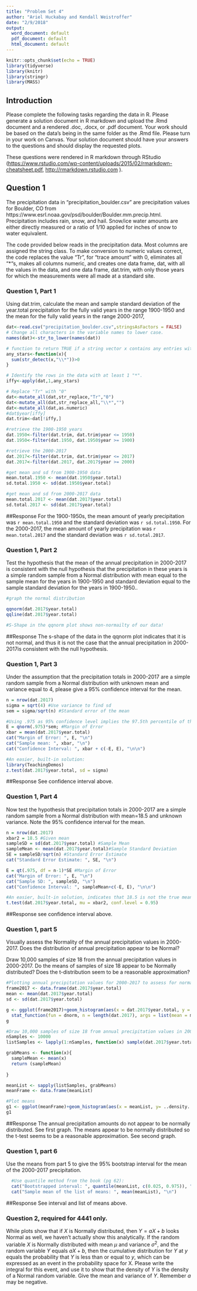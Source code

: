 ```yaml
---
title: "Problem Set 4"
author: "Ariel Huckabay and Kendall Weistroffer"
date: "2/9/2018"
output:
  word_document: default
  pdf_document: default
  html_document: default
---
```


```r
knitr::opts_chunk$set(echo = TRUE)
library(tidyverse)
library(knitr)
library(stringr)
library(MASS)
```

## Introduction

Please complete the following tasks regarding the data in R. Please generate a solution document in R markdown and upload the .Rmd document and a rendered  .doc, .docx, or .pdf document.  Your work should be based  on the data's being in the same folder as the .Rmd file. Please turn in your work on Canvas. Your solution document should have your answers to the questions and should display the requested plots.

These questions were rendered in R markdown through RStudio (<https://www.rstudio.com/wp-content/uploads/2015/02/rmarkdown-cheatsheet.pdf>, <http://rmarkdown.rstudio.com> ).


## Question 1

The precipitation data in "precipitation_boulder.csv" are precipitation values for Boulder, CO from https://www.esrl.noaa.gov/psd/boulder/Boulder.mm.precip.html. Precipitation includes rain, snow, and hail. Snow/ice water amounts are either directly measured or a ratio of 1/10 applied for inches of snow to water equivalent. 

The code provided below reads in the precipitation data. Most columns are assigned the string class. To make conversion to numeric values correct, the code replaces the value "Tr", for "trace amount" with 0, eliminates all "*"s, makes all columns numeric, and creates one data frame, dat, with all the values in the data, and one data frame, dat.trim, with only those years for which the measurements were all made at a standard site. 

### Question 1, Part 1

Using dat.trim, calculate the mean and sample standard deviation of the year.total precipitation for the fully valid years in the range 1900-1950 and the mean for the fully valid years in the range 2000-2017,

```r
dat<-read.csv("precipitation_boulder.csv",stringsAsFactors = FALSE)
# Change all characters in the variable names to lower case.
names(dat)<-str_to_lower(names(dat))

# function to return TRUE if a string vector x contains any entries with an "*".
any_stars<-function(x){
  sum(str_detect(x,"\\*"))>0
}

# Identify the rows in the data with at least 1 "*".
iffy<-apply(dat,1,any_stars)

# Replace "Tr" with "0"
dat<-mutate_all(dat,str_replace,"Tr","0")
dat<-mutate_all(dat,str_replace_all,"\\*","")
dat<-mutate_all(dat,as.numeric)
#dat$year[iffy]
dat.trim<-dat[!iffy,]

#retrieve the 1900-1950 years
dat.1950<-filter(dat.trim, dat.trim$year <= 1950)
dat.1950<-filter(dat.1950, dat.1950$year >= 1900)

#retrieve the 2000-2017
dat.2017<-filter(dat.trim, dat.trim$year <= 2017)
dat.2017<-filter(dat.2017, dat.2017$year >= 2000)

#get mean and sd from 1900-1950 data
mean.total.1950 <- mean(dat.1950$year.total)
sd.total.1950 <- sd(dat.1950$year.total)

#get mean and sd from 2000-2017 data
mean.total.2017 <- mean(dat.2017$year.total)
sd.total.2017 <- sd(dat.2017$year.total)
```

##Response
For the 1900-1950s, the mean amount of yearly precipitation was `r mean.total.1950` and the standard deviation was `r sd.total.1950`. For the 2000-2017, the mean amount of yearly precipitation was `r mean.total.2017` and the standard deviation was `r sd.total.2017`. 

### Question 1, Part 2

Test the hypothesis that the mean of the annual precipitation in 2000-2017 is consistent with the null hypothesis that the precipitation in these years is a simple random sample from a Normal distribution with mean equal to the sample mean for the years in 1900-1950 and standard deviation equal to the sample standard deviation for the years in 1900-1950..

```r
#graph the normal distribution 

qqnorm(dat.2017$year.total)
qqline(dat.2017$year.total)

#S-Shape in the qqnorm plot shows non-normailty of our data!

```

##Response
The s-shape of the data in the qqnorm plot indicates that it is not normal, and thus it is not the case that the annual precipitation in 2000-2017is consistent with the null hypothesis. 

### Question 1, Part 3

Under the assumption that the precipitation totals in 2000-2017 are a simple random sample from a Normal distribution with unknown mean and variance equal to 4, please give a 95% confidence interval for the mean.

```r
n = nrow(dat.2017)
sigma = sqrt(4) #Use variance to find sd
sem = sigma/sqrt(n) #Standard error of the mean

#Using .975 as 95% confidence level implies the 97.5th percentile of the normal dist. at the upper tail
E = qnorm(.975)*sem; #Margin of Error
xbar = mean(dat.2017$year.total)
cat("Margin of Error: ", E, "\n")
cat("Sample mean: ", xbar, "\n")
cat("Confidence Interval: ", xbar + c(-E, E), "\n\n")

#An easier, built-in solution:
library(TeachingDemos)
z.test(dat.2017$year.total, sd = sigma)
```

##Response
See confidence interval above. 

### Question 1, Part 4
Now test the hypothesis that precipitation totals in 2000-2017 are a simple random sample from a Normal distribution with mean=18.5 and unknown variance. Note the 95% confidence interval for the mean.

```r

n = nrow(dat.2017)
xbar2 = 18.5 #Given mean
sampleSD = sd(dat.2017$year.total) #Sample Mean
sampleMean <- mean(dat.2017$year.total)#Sample Standard Deviation
SE = sampleSD/sqrt(n) #Standard Error Estimate
cat("Standard Error Estimate: ", SE, "\n")

E = qt(.975, df = n-1)*SE #Margin of Error
cat("Margin of Error: ", E, "\n")
cat("Sample SD: ", sampleSD, "\n")
cat("Confidence Interval: ", sampleMean+c(-E, E), "\n\n")

#An easier, built-in solution, indicates that 18.5 is not the true mean:
t.test(dat.2017$year.total, mu = xbar2, conf.level = 0.95)

```

##Response
see confidence interval above. 

### Question 1, part 5
Visually assess the Normality of the annual precipitation values in 2000-2017. Does the distribution of annual precipitation appear to be Normal? 

Draw 10,000 samples of size 18 from the annual precipitation values in 2000-2017. Do the means of samples of size 18 appear to be Normally distributed?
Does the t-distribution seem to be a reasonable approximation?


```r
#Plotting annual precipitation values for 2000-2017 to assess for normality:
frame2017 <- data.frame(dat.2017$year.total)
mean <- mean(dat.2017$year.total)
sd <- sd(dat.2017$year.total)

g <- ggplot(frame2017)+geom_histogram(aes(x = dat.2017$year.total, y = ..density..))+
  stat_function(fun = dnorm, n = length(dat.2017), args = list(mean = mean, sd = sd), color = "red")
g

#Draw 10,000 samples of size 18 from annual precipitation values in 2000-2017
nSamples <- 10000
listSamples <- lapply(1:nSamples, function(x) sample(dat.2017$year.total, size = 18, replace = TRUE))

grabMeans <- function(x){
  sampleMean <- mean(x)
  return (sampleMean)
  
}

meanList <- sapply(listSamples, grabMeans)
meanFrame <- data.frame(meanList)

#Plot means
g1 <- ggplot(meanFrame)+geom_histogram(aes(x = meanList, y= ..density..))+stat_function(fun = dnorm, n = length(meanList), args = list(mean = mean(meanList), sd = sd(meanList)), color = "red")
g1
```

##Response
The annual precipitation amounts do not appear to be normally distributed. See first graph. The means appear to be normally distributed so the t-test seems to be a reasonable approximation. See second graph. 

### Question 1, part 6

Use the means from part 5 to give the 95% bootstrap interval for the mean of the 2000-2017 precipitation.

```r

  #Use quantile method from the book (pg 62):
  cat("Bootstrapped interval: ", quantile(meanList, c(0.025, 0.975)), "\n")
  cat("Sample mean of the list of means: ", mean(meanList), "\n")
```

##Response
See interval and list of means above. 

### Question 2, required for 4441 only.

While plots show that if $X$ is Normally distributed, then $Y=aX+b$ looks Normal as well, we haven't actually show this analytically. If the random variable $X$ is Normally distributed with mean $\mu$ and variance $\sigma^2$, and the random variable $Y$ equals $aX+b$, then the cumulative distribution for $Y$ at $y$ equals the probability that $Y$ is less than or equal to $y$, which can be expressed as an event in the probability space for X. Please write the integral for this event, and use it to show that the density of $Y$ is the density of a Normal random variable. Give the mean and variance of $Y$. Remember $a$ may be negative.



